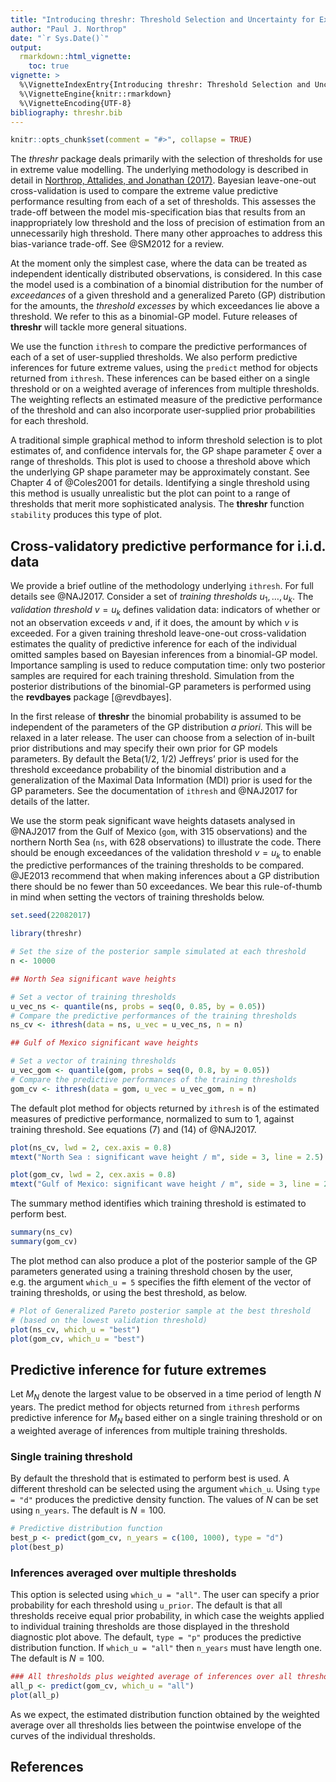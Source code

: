 ```yaml
---
title: "Introducing threshr: Threshold Selection and Uncertainty for Extreme Value Analysis"
author: "Paul J. Northrop"
date: "`r Sys.Date()`"
output: 
  rmarkdown::html_vignette:
    toc: true
vignette: >
  %\VignetteIndexEntry{Introducing threshr: Threshold Selection and Uncertainty for Extreme Value Analysis}
  %\VignetteEngine{knitr::rmarkdown}
  %\VignetteEncoding{UTF-8}
bibliography: threshr.bib
---
```


```r
knitr::opts_chunk$set(comment = "#>", collapse = TRUE)
```

The *threshr* package deals primarily with the selection of thresholds for use in extreme value modelling.  The underlying methodology is described in detail in [Northrop, Attalides, and Jonathan (2017)](https://doi.org/10.1111/rssc.12159). Bayesian leave-one-out cross-validation is used to compare the extreme value predictive performance resulting from each of a set of thresholds.  This assesses the trade-off between the model mis-specification bias that results from an inappropriately low threshold and the loss of precision of estimation from an unnecessarily high threshold. There many other approaches to address this bias-variance trade-off. See @SM2012 for a review.

At the moment only the simplest case, where the data can be treated as independent identically distributed observations, is considered.  In this case the model used is a combination of a binomial distribution for the number of *exceedances* of a given threshold and a generalized Pareto (GP) distribution for the amounts, the *threshold excesses* by which exceedances lie above a threshold.  We refer to this as a binomial-GP model. Future releases of **threshr** will tackle more general situations.

We use the function `ithresh` to compare the predictive performances of each of a set of user-supplied thresholds.  We also perform predictive inferences for future extreme values, using the `predict` method for objects returned from `ithresh`.  These inferences can be based either on a single threshold or on a weighted average of inferences from multiple thresholds.  The weighting reflects an estimated measure of the predictive performance of the threshold and can also incorporate user-supplied prior probabilities for each threshold.  

A traditional simple graphical method to inform threshold selection is to plot estimates of, and confidence intervals for, the GP shape parameter $\xi$ over a range of thresholds. This plot is used to choose a threshold above which the underlying GP shape parameter may be approximately constant. See Chapter 4 of @Coles2001 for details. Identifying a single threshold using this method is usually unrealistic but the plot can point to a range of thresholds that merit more sophisticated analysis. The **threshr** function `stability` produces this type of plot.

## Cross-validatory predictive performance for i.i.d. data

We provide a brief outline of the methodology underlying `ithresh`.  For full details see @NAJ2017. Consider a set of *training thresholds* $u_1, \ldots, u_k$. The *validation threshold* $v = u_k$ defines validation data: indicators of whether or not an observation exceeds $v$ and, if it does, the amount by which $v$ is exceeded.  For a given training threshold leave-one-out cross-validation estimates the quality of predictive inference for each of the individual omitted samples based on Bayesian inferences from a binomial-GP model. Importance sampling is used to reduce computation time: only two posterior samples are required for each training threshold.  Simulation from the posterior distributions of the binomial-GP parameters is performed using the **revdbayes** package [@revdbayes].

In the first release of **threshr** the binomial probability is assumed to be independent of the parameters of the GP distribution *a priori*.  This will be relaxed in a later release.  The user can choose from a selection of in-built prior distributions and may specify their own prior for GP models parameters.  By default the Beta(1/2, 1/2) Jeffreys' prior is used for the threshold exceedance probability of the binomial distribution and a generalization of the Maximal Data Information (MDI) prior is used for the GP parameters.  See the documentation of `ithresh` and @NAJ2017 for details of the latter.

We use the storm peak significant wave heights datasets analysed in @NAJ2017 from the Gulf of Mexico (`gom`, with 315 observations) and the northern North Sea (`ns`, with 628 observations) to illustrate the code.  There should be enough exceedances of the validation threshold $v = u_k$ to enable the predictive performances of the training thresholds to be compared. @JE2013 recommend that when making inferences about a GP distribution there should be no fewer than 50 exceedances.  We bear this rule-of-thumb in mind when setting the vectors of training thresholds below. 

```r
set.seed(22082017)
```

```r
library(threshr)

# Set the size of the posterior sample simulated at each threshold
n <- 10000

## North Sea significant wave heights

# Set a vector of training thresholds
u_vec_ns <- quantile(ns, probs = seq(0, 0.85, by = 0.05))
# Compare the predictive performances of the training thresholds
ns_cv <- ithresh(data = ns, u_vec = u_vec_ns, n = n)

## Gulf of Mexico significant wave heights

# Set a vector of training thresholds
u_vec_gom <- quantile(gom, probs = seq(0, 0.8, by = 0.05))
# Compare the predictive performances of the training thresholds
gom_cv <- ithresh(data = gom, u_vec = u_vec_gom, n = n)
```

The default plot method for objects returned by `ithresh` is of the estimated measures of predictive performance, normalized to sum to 1, against training threshold.  See equations (7) and (14) of @NAJ2017.

```r
plot(ns_cv, lwd = 2, cex.axis = 0.8)
mtext("North Sea : significant wave height / m", side = 3, line = 2.5)

plot(gom_cv, lwd = 2, cex.axis = 0.8)
mtext("Gulf of Mexico: significant wave height / m", side = 3, line = 2.5)
```

The summary method identifies which training threshold is estimated to perform best. 

```r
summary(ns_cv)
summary(gom_cv)
```

The plot method can also produce a plot of the posterior sample of the GP parameters generated using a training threshold chosen by the user, e.g. the argument `which_u = 5` specifies the fifth element of the vector of training thresholds, or using the best threshold, as below.

```r
# Plot of Generalized Pareto posterior sample at the best threshold
# (based on the lowest validation threshold)
plot(ns_cv, which_u = "best")
plot(gom_cv, which_u = "best")
```

## Predictive inference for future extremes

Let $M_N$ denote the largest value to be observed in a time period of length $N$ years.  The predict method for objects returned from `ithresh` performs predictive inference for $M_N$ based either on a single training threshold or on a weighted average of inferences from multiple training thresholds.

### Single training threshold

By default the threshold that is estimated to perform best is used.  A different threshold can be selected using the argument `which_u`.  Using `type = "d"` produces the predictive density function.  The values of $N$ can be set using `n_years`.  The default is $N = 100$.

```r
# Predictive distribution function
best_p <- predict(gom_cv, n_years = c(100, 1000), type = "d")
plot(best_p)
```

### Inferences averaged over multiple thresholds

This option is selected using `which_u = "all"`.  The user can specify a prior probability for each threshold using `u_prior`.  The default is that all thresholds receive equal prior probability, in which case the weights applied to individual training thresholds are those displayed in the threshold diagnostic plot above.  The default, `type = "p"` produces the predictive distribution function.  If `which_u = "all"` then `n_years` must have length one. The default is $N = 100$.

```r
### All thresholds plus weighted average of inferences over all thresholds
all_p <- predict(gom_cv, which_u = "all")
plot(all_p)
```

As we expect, the estimated distribution function obtained by the weighted average over all thresholds lies between the pointwise envelope of the curves of the individual thresholds.

## References

<script type="text/x-mathjax-config">
   MathJax.Hub.Config({  "HTML-CSS": { minScaleAdjust: 125, availableFonts: [] }  });
</script>
